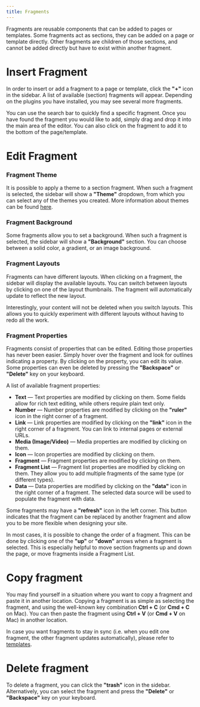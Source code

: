 ```yaml
---
title: Fragments
---
```


Fragments are reusable components that can be added to pages or templates. Some fragments act as sections, they can be added on a page or template directly. Other fragments are children of those sections, and cannot be added directly but have to exist within another fragment. 

# Insert Fragment
In order to insert or add a fragment to a page or template, click the **"+"** icon in the sidebar. A list of available (section) fragments will appear. Depending on the plugins you have installed, you may see several more fragments. 

You can use the search bar to quickly find a specific fragment. Once you have found the fragment you would like to add, simply drag and drop it into the main area of the editor. You can also click on the fragment to add it to the bottom of the page/template.

# Edit Fragment

### Fragment Theme
It is possible to apply a theme to a section fragment. When such a fragment is selected, the sidebar will show a **"Theme"** dropdown, from which you can select any of the themes you created. More information about themes can be found [here](/editor/themes).

### Fragment Background
Some fragments allow you to set a background. When such a fragment is selected, the sidebar will show a **"Background"** section. You can choose between a solid color, a gradient, or an image background.

### Fragment Layouts
Fragments can have different layouts. When clicking on a fragment, the sidebar will display the available layouts. You can switch between layouts by clicking on one of the layout thumbnails. The fragment will automatically update to reflect the new layout.

Interestingly, your content will not be deleted when you switch layouts. This allows you to quickly experiment with different layouts without having to redo all the work.

### Fragment Properties
Fragments consist of properties that can be edited. Editing those properties has never been easier. Simply hover over the fragment and look for outlines indicating a property. By clicking on the property, you can edit its value. Some properties can even be deleted by pressing the **"Backspace"** or **"Delete"** key on your keyboard.

A list of available fragment properties:
- **Text** — Text properties are modified by clicking on them. Some fields allow for rich text editing, while others require plain text only.
- **Number** — Number properties are modified by clicking on the **"ruler"** icon in the right corner of a fragment.
- **Link** — Link properties are modified by clicking on the **"link"** icon in the right corner of a fragment. You can link to internal pages or external URLs.
- **Media (Image/Video)** — Media properties are modified by clicking on them.
- **Icon** — Icon properties are modified by clicking on them.
- **Fragment** — Fragment properties are modified by clicking on them.
- **Fragment List** — Fragment list properties are modified by clicking on them. They allow you to add multiple fragments of the same type (or different types).
- **Data** — Data properties are modified by clicking on the **"data"** icon in the right corner of a fragment. The selected data source will be used to populate the fragment with data.

Some fragments may have a **"refresh"** icon in the left corner. This button indicates that the fragment can be replaced by another fragment and allow you to be more flexible when designing your site.

In most cases, it is possible to change the order of a fragment. This can be done by clicking one of the **"up"** or **"down"** arrows when a fragment is selected. This is especially helpful to move section fragments up and down the page, or move fragments inside a Fragment List.

# Copy fragment
You may find yourself in a situation where you want to copy a fragment and paste it in another location. Copying a fragment is as simple as selecting the fragment, and using the well-known key combination **Ctrl + C** (or **Cmd + C** on Mac). You can then paste the fragment using **Ctrl + V** (or **Cmd + V** on Mac) in another location.

In case you want fragments to stay in sync (i.e. when you edit one fragment, the other fragment updates automatically), please refer to [templates](/editor/templates).

# Delete fragment
To delete a fragment, you can click the **"trash"** icon in the sidebar. Alternatively, you can select the fragment and press the **"Delete"** or **"Backspace"** key on your keyboard.